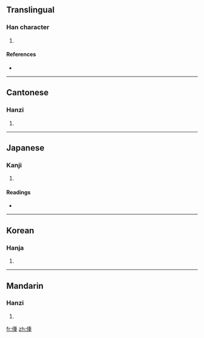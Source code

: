 ==Translingual==

===Han character===
{{Han char|rn=9|rad=人|as=09|sn=11|four=2221<sub>4</sub>|canj=人竹十土 (OHJG)}}

# {{defn|Han|sort=人09}}

====References====
* {{Han ref|kx=0109.240|dkj=00832|dj=0233.130|hdz=10192.030|uh=5045|ud=20549|bh=D45C|bd=54364}}

----

==Cantonese==

===Hanzi===
{{yue-hanzi|jyut=|y=jung2}}

# {{defn|Cantonese|sort=人09}}

----

==Japanese==

===Kanji===
{{ja-kanji|grade=|rs=人09}}

# {{defn|Japanese|sort=人09}}

====Readings====
* {{ja-readings|on=[[しょう]] (shō), [[しゅ]] (shu), [[とう]] (tō)|kun=[[こども]] (kodomo)}}

----

==Korean==

===Hanja===
{{ko-hanja|hangeul=동|rv=dong|mr=tong}}

# {{defn|Korean|sort=人09}}

----

==Mandarin==

===Hanzi===
{{cmn-hanzi|pin=[[zhòng]] ([[zhong4]])|wg=chung<sup>4</sup>}}

# {{defn|Mandarin|sort=人09}}

[[fr:偅]]
[[zh:偅]]